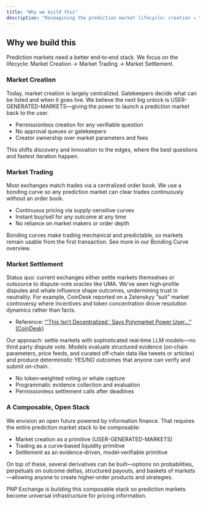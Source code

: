 ```yaml
---
title: "Why we build this"
description: "Reimagining the prediction market lifecycle: creation → trading → settlement"
---
```


## Why we build this

Prediction markets need a better end‑to‑end stack. We focus on the lifecycle: Market Creation → Market Trading → Market Settlement.

### Market Creation

Today, market creation is largely centralized. Gatekeepers decide what can be listed and when it goes live. We believe the next big unlock is USER-GENERATED-MARKETS—giving the power to launch a prediction market back to the user.

- Permissionless creation for any verifiable question
- No approval queues or gatekeepers
- Creator ownership over market parameters and fees

This shifts discovery and innovation to the edges, where the best questions and fastest iteration happen.

### Market Trading

Most exchanges match trades via a centralized order book. We use a bonding curve so any prediction market can clear trades continuously without an order book.

- Continuous pricing via supply-sensitive curves
- Instant buy/sell for any outcome at any time
- No reliance on market makers or order depth

Bonding curves make trading mechanical and predictable, so markets remain usable from the first transaction. See more in our Bonding Curve overview.

### Market Settlement

Status quo: current exchanges either settle markets themselves or outsource to dispute-vote oracles like UMA. We’ve seen high‑profile disputes and whale influence shape outcomes, undermining trust in neutrality. For example, CoinDesk reported on a Zelenskyy “suit” market controversy where incentives and token concentration drove resolution dynamics rather than facts.

- Reference: [“‘This Isn’t Decentralized,’ Says Polymarket Power User…” (CoinDesk)](https://www.coindesk.com/markets/2025/07/09/this-isnt-decentralized-says-polymarket-power-user-as-zelenskyys-suit-controversy-unfolds)

Our approach: settle markets with sophisticated real‑time LLM models—no third party dispute vote. Models evaluate structured evidence (on‑chain parameters, price feeds, and curated off‑chain data like tweets or articles) and produce deterministic YES/NO outcomes that anyone can verify and submit on-chain.

- No token‑weighted voting or whale capture
- Programmatic evidence collection and evaluation
- Permissionless settlement calls after deadlines

### A Composable, Open Stack

We envision an open future powered by information finance. That requires the entire prediction market stack to be composable:

- Market creation as a primitive (USER-GENERATED-MARKETS)
- Trading as a curve‑based liquidity primitive
- Settlement as an evidence‑driven, model‑verifiable primitive

On top of these, several derivatives can be built—options on probabilities, perpetuals on outcome deltas, structured payouts, and baskets of markets—allowing anyone to create higher‑order products and strategies.

PNP Exchange is building this composable stack so prediction markets become universal infrastructure for pricing information.
